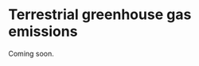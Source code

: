 # Terrestrial greenhouse gas emissions {#sec-ghg}

Coming soon.

<!-- - Radiative forcing graph: IPCC AR6 p 959 -->